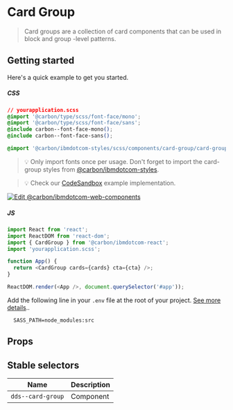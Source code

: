 
# Card Group

> Card groups are a collection of card components that can be used in block and
> group -level patterns.

## Getting started

Here's a quick example to get you started.

##### CSS

```css
// yourapplication.scss
@import '@carbon/type/scss/font-face/mono';
@import '@carbon/type/scss/font-face/sans';
@include carbon--font-face-mono();
@include carbon--font-face-sans();

@import '@carbon/ibmdotcom-styles/scss/components/card-group/card-group';
```

> 💡 Only import fonts once per usage. Don't forget to import the card-group
> styles from
> [@carbon/ibmdotcom-styles](https://github.com/carbon-design-system/ibm-dotcom-library/blob/master/packages/styles).

> 💡 Check our
> [CodeSandbox](https://githubbox.com/carbon-design-system/ibm-dotcom-library/tree/master/packages/react/examples/codesandbox/components/CardGroup)
> example implementation.

[![Edit @carbon/ibmdotcom-web-components](https://codesandbox.io/static/img/play-codesandbox.svg)](https://githubbox.com/carbon-design-system/ibm-dotcom-library/tree/master/packages/react/examples/codesandbox/components/CardGroup)

##### JS

```javascript
import React from 'react';
import ReactDOM from 'react-dom';
import { CardGroup } from '@carbon/ibmdotcom-react';
import 'yourapplication.scss';

function App() {
  return <CardGroup cards={cards} cta={cta} />;
}

ReactDOM.render(<App />, document.querySelector('#app'));
```

Add the following line in your `.env` file at the root of your project.
[See more details](https://github.com/carbon-design-system/ibm-dotcom-library/tree/master/packages/styles#usage)..

```
  SASS_PATH=node_modules:src
```

## Props

<Props of={CardGroup} />

## Stable selectors

| Name              | Description |
| ----------------- | ----------- |
| `dds--card-group` | Component   |

<Description markdown={contributing} />
